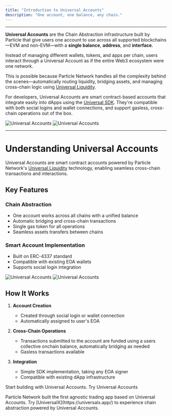 ```yaml
---
title: "Introduction to Universal Accounts"
description: "One account, one balance, any chain."
---
```


___

**Universal Accounts** are the Chain Abstraction infrastructure built by Particle that give users one account to use across all supported blockchains—EVM and non-EVM—with a **single balance**, **address**, and **interface**.

Instead of managing different wallets, tokens, and apps per chain, users interact through a Universal Account as if the entire Web3 ecosystem were one network.

This is possible because Particle Network handles all the complexity behind the scenes—automatically routing liquidity, bridging assets, and managing cross-chain logic using [Universal Liquidity](/intro/universal-liquidity).

For developers, Universal Accounts are smart contract-based accounts that integrate easily into dApps using the [Universal SDK](/universal-accounts/ua-reference/overview). They're compatible with both social logins and wallet connections, and support gasless, cross-chain operations out of the box.

<Frame caption="User flow of Particle Network's Universal Accounts.">
<img
  className="block dark:hidden"
  src="/intro/images/universal-accounts.jpg"
  alt="Universal Accounts"
/>
<img
  className="hidden dark:block"
  src="/intro/images/universal-accounts.jpg"
  alt="Universal Accounts"
/>
</Frame>

***

# Understanding Universal Accounts

Universal Accounts are smart contract accounts powered by Particle Network's [Universal Liquidity](/intro/universal-liquidity) technology, enabling seamless cross-chain transactions and interactions.

## Key Features

### Chain Abstraction
- One account works across all chains with a unified balance
- Automatic bridging and cross-chain transactions
- Single gas token for all operations
- Seamless assets transfers between chains

### Smart Account Implementation
- Built on ERC-4337 standard
- Compatible with existing EOA wallets
- Supports social login integration

<Frame caption="Composition of Universal Accounts.">
<img
  className="block dark:hidden"
  src="/intro/images/composition.png"
  alt="Universal Accounts"
/>
<img
  className="hidden dark:block"
  src="/intro/images/composition.png"
  alt="Universal Accounts"
/>
</Frame>

## How It Works

1. **Account Creation**
   - Created through social login or wallet connection
   - Automatically assigned to user's EOA

2. **Cross-Chain Operations**
   - Transactions submitted to the account are funded using a users collective onchain balance, automatically bridging as needed
   - Gasless transactions available

3. **Integration**
   - Simple SDK implementation, taking any EOA signer
   - Compatible with existing dApp infrastructure

<Card title="Try Universal SDK" icon="code" href="guides/modular-l1/universal-sdk">
Start building with Universal Accounts.
</Card>

<Tip>
Try Universal Accounts
<p>Particle Network built the first agnostic trading app based on Universal Accounts. Try [UniversalX](https://universalx.app/) to experience chain abstraction powered by Universal Accounts.</p>
</Tip>
